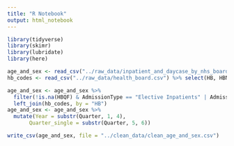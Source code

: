```yaml
---
title: "R Notebook"
output: html_notebook
---
```

```r
library(tidyverse)
library(skimr)
library(lubridate)
library(here)
```

```r
age_and_sex <- read_csv("../raw_data/inpatient_and_daycase_by_nhs_board_of_treatment_age_and_sex.csv")
hb_codes <- read_csv("../raw_data/health_board.csv") %>% select(HB, HBName)

age_and_sex <- age_and_sex %>% 
  filter(!is.na(HBQF) & AdmissionType == "Elective Inpatients" | AdmissionType == " Elective Emergency Inpatients"| AdmissionType == "Transfer") %>% 
  left_join(hb_codes, by = "HB")
age_and_sex <- age_and_sex %>% 
  mutate(Year = substr(Quarter, 1, 4),
       Quarter_single = substr(Quarter, 5, 6))

write_csv(age_and_sex, file = "../clean_data/clean_age_and_sex.csv")

```